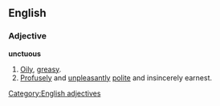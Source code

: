 ==English==

===Adjective===
[[Category:English adjectives]]
'''unctuous'''
# [[Oily]], [[greasy]].
# [[Profuse]]ly and [[unpleasant]]ly [[polite]] and insincerely earnest.